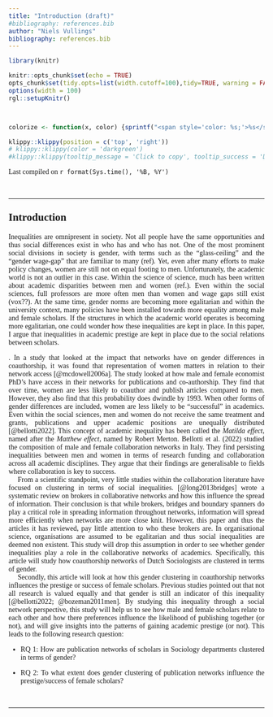 ```yaml
---
title: "Introduction (draft)"
#bibliography: references.bib
author: "Niels Vullings"
bibliography: references.bib
---
```


```{=html}
<style>
body {
  text-align: justify;
  font-family: Times;
}

h1, .h1, h2, .h2, h3, .h3 {
  margin-top: 24px;
  font-family: Times;
}
</style>
```
```r
library(knitr)

knitr::opts_chunk$set(echo = TRUE)
opts_chunk$set(tidy.opts=list(width.cutoff=100),tidy=TRUE, warning = FALSE, message = FALSE,comment = "#>", cache=TRUE, class.source=c("test"), class.output=c("test2"))
options(width = 100)
rgl::setupKnitr()



colorize <- function(x, color) {sprintf("<span style='color: %s;'>%s</span>", color, x) }

```

```r
klippy::klippy(position = c('top', 'right'))
# klippy::klippy(color = 'darkgreen')
#klippy::klippy(tooltip_message = 'Click to copy', tooltip_success = 'Done')
```

Last compiled on `r format(Sys.time(), '%B, %Y')`

<br>

------------------------------------------------------------------------

## Introduction

Inequalities are omnipresent in society. Not all people have the same opportunities and thus social differences exist in who has and who has not. One of the most prominent social divisions in society is gender, with terms such as the "glass-ceiling" and the "gender wage-gap" that are familiar to many (ref). Yet, even after many efforts to make policy changes, women are still not on equal footing to men. Unfortunately, the academic world is not an outlier in this case. Within the science of science, much has been written about academic disparities between men and women (ref.). Even within the social sciences, full professors are more often men than women and wage gaps still exist (vox??). At the same time, gender norms are becoming more egalitarian and within the university context, many policies have been installed towards more equality among male and female scholars. If the structures in which the academic world operates is becoming more egalitarian, one could wonder how these inequalities are kept in place. In this paper, I argue that inequalities in academic prestige are kept in place due to the social relations between scholars.

. In a study that looked at the impact that networks have on gender differences in coauthorship, it was found that representation of women matters in relation to their network access [@mcdowell2006a]. The study looked at how male and female economist PhD's have access in their networks for publications and co-authorship. They find that over time, women are less likely to coauthor and publish articles compared to men. However, they also find that this probability does dwindle by 1993. When other forms of gender differences are included, women are less likely to be "successful" in academics. Even within the social sciences, men and women do not receive the same treatment and grants, publications and upper academic positions are unequally distributed [@bellotti2022]. This concept of academic inequality has been called the *Matilda effect*, named after the *Matthew effect*, named by Robert Merton. Bellotti et al. (2022) studied the composition of male and female collaboration networks in Italy. They find persisting inequalities between men and women in terms of research funding and collaboration across all academic disciplines. They argue that their findings are generalisable to fields where collaboration is key to success.\
  From a scientific standpoint, very little studies within the collaboration literature have focused on clustering in terms of social inequalities. [@long2013bridges] wrote a systematic review on brokers in collaborative networks and how this influence the spread of information. Their conclusion is that while brokers, bridges and boundary spanners do play a critical role in spreading information throughout networks, information will spread more efficiently when networks are more close knit. However, this paper and thus the articles it has reviewed, pay little attention to who these brokers are. In organisational science, organisations are assumed to be egalitarian and thus social inequalities are deemed non existent. This study will drop this assumption in order to see whether gender inequalities play a role in the collaborative networks of academics. Specifically, this article will study how coauthorship networks of Dutch Sociologists are clustered in terms of gender.\
  Secondly, this article will look at how this gender clustering in coauthorship networks influences the prestige or success of female scholars. Previous studies pointed out that not all research is valued equally and that gender is still an indicator of this inequality [@bellotti2022; @bozeman2011men]. By studying this inequality through a social network perspective, this study will help us to see how male and female scholars relate to each other and how there preferences influence the likelihood of publishing together (or not), and will give insights into the patterns of gaining academic prestige (or not). This leads to the following research question:

-   RQ 1: How are publication networks of scholars in Sociology departments clustered in terms of gender?

-   RQ 2: To what extent does gender clustering of publication networks influence the prestige/success of female scholars?

<br>

------------------------------------------------------------------------
